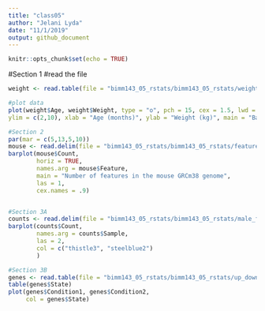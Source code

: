 ```yaml
---
title: "class05"
author: "Jelani Lyda"
date: "11/1/2019"
output: github_document
---
```


```r
knitr::opts_chunk$set(echo = TRUE)
```

#Section 1
#read the file
```r
weight <- read.table(file = "bimm143_05_rstats/bimm143_05_rstats/weight_chart.txt", header = TRUE)

#plot data
plot(weight$Age, weight$Weight, type = "o", pch = 15, cex = 1.5, lwd = 2,
ylim = c(2,10), xlab = "Age (months)", ylab = "Weight (kg)", main = "Baby weight with age")

#Section 2
par(mar = c(5,13,5,10))
mouse <- read.delim(file = "bimm143_05_rstats/bimm143_05_rstats/feature_counts.txt")
barplot(mouse$Count, 
        horiz = TRUE, 
        names.arg = mouse$Feature,
        main = "Number of features in the mouse GRCm38 genome",
        las = 1,
        cex.names = .9)


#Section 3A
counts <- read.delim(file = "bimm143_05_rstats/bimm143_05_rstats/male_female_counts.txt")
barplot(counts$Count,
        names.arg = counts$Sample, 
        las = 2,
        col = c("thistle3", "steelblue2")
        )

#Section 3B
genes <- read.table(file = "bimm143_05_rstats/bimm143_05_rstats/up_down_expression.txt", header = TRUE)
table(genes$State)
plot(genes$Condition1, genes$Condition2,
     col = genes$State)
```
